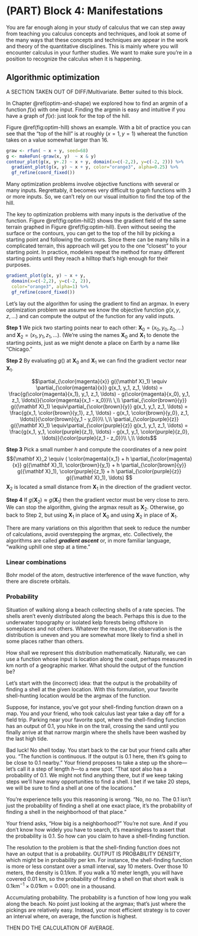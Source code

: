 # (PART) Block 4: Manifestations {.unnumbered}

You are far enough along in your study of calculus that we can step away from teaching you calculus concepts and techniques, and look at some of the many ways that these concepts and techniques are appear in the work and theory of the quantitative disciplines. This is mainly where you will encounter calculus in your further studies. We want to make sure you're in a position to recognize the calculus when it is happening.



## Algorithmic optimization

A SECTION TAKEN OUT OF DIFF/Multivariate. Better suited to this block.



In Chapter \@ref(optim-and-shape) we explored how to find an argmin of a function $f(x)$ with one input. Finding the argmin is easy and intuitive if you have a graph of $f(x)$: just look for the top of the hill. 

Figure \@ref(fig:optim-hill) shows an example. With a bit of practice you can see that the "top of the hill" is at roughly $(x=1, y=1)$ whereat the function takes on a value somewhat larger than 16. 

```r
graw <- rfun( ~ x + y, seed=68)
g <- makeFun(-graw(x, y)  ~ x & y)
contour_plot(g(x, y+.2) ~ x + y, domain(x=c(-2,2), y=c(-2, 2))) %>%
  gradient_plot(g(x, y) ~ x + y, color="orange3", alpha=0.25) %>%
  gf_refine(coord_fixed())
```
Many optimization problems involve objective functions with several or many inputs. Regrettably, it becomes very difficult to graph functions with 3 or more inputs. So, we can't rely on our visual intuition to find the top of the hill.

The key to optimization problems with many inputs is the derivative of the function. Figure \@ref(fig:optim-hill2) shows the gradient field of the same terrain graphed in Figure \@ref(fig:optim-hill). Even without seeing the surface or the contours, you can get to the top of the hill by picking a starting point and following the contours. Since there can be many hills in a complicated terrain, this approach will get you to the one "closest" to your starting point. In practice, modelers repeat the method for many different starting points until they reach a hilltop that's high enough for their purposes.

```r
gradient_plot(g(x, y) ~ x + y, 
  domain(x=c(-2,2), y=c(-2, 2)), 
  color="orange3", alpha=1) %>%
  gf_refine(coord_fixed())
```
Let's lay out the algorithm for using the gradient to find an argmax. In every optimization problem we assume we know the objective function $g(x, y, z, ...)$ and can compute the output of the function for any valid inputs.

**Step 1** We pick two starting points near to each other: ${\mathbf X}_0 = (x_0, y_0, z_0, \ldots)$ and ${\mathbf X}_2 = (x_1, y_1, z_1, \ldots)$. (We're using the names ${\mathbf X}_0$ and ${\mathbf X}_1$ to denote the starting points, just as we might denote a place on Earth by a name like "Chicago." 

**Step 2** By evaluating $g()$ at ${\mathbf X}_0$ and ${\mathbf X}_1$ we can find the gradient vector near ${\mathbf X}_1$. 

$$\partial_{\color{magenta}{x}} g({\mathbf X}_1) \equiv \partial_{\color{magenta}{x}} g(x_1, y_1, z_1, \ldots) = \frac{g(\color{magenta}{x_1}, y_1, z_1, \ldots) - g(\color{magenta}{x_0}, y_1, z_1, \ldots)}{\color{magenta}{x_1 - x_0}}\\
\,\\
\partial_{\color{brown}{y}} g({\mathbf X}_1) \equiv\partial_{\color{brown}{y}} g(x_1, y_1, z_1, \ldots) = \frac{g(x_1, \color{brown}{y_1}, z_1, \ldots) - g(x_1, \color{brown}{y_0}, z_1, \ldots)}{\color{brown}{y_1 - y_0}}\\
\,\\
\partial_{\color{purple}{z}} g({\mathbf X}_1) \equiv\partial_{\color{purple}{z}} g(x_1, y_1, z_1, \ldots) = \frac{g(x_1, y_1, \color{purple}{z_1}, \ldots) - g(x_1, y_1, \color{purple}{z_0}, \ldots)}{\color{purple}{z_1 - z_0}}\\
\,\\
\ldots$$

**Step 3** Pick a small number $h$ and compute the coordinates of a new point $${\mathbf X}_2 \equiv (
\color{magenta}{x_1} + h \partial_{\color{magenta}{x}} g({\mathbf X}_1), 
\color{brown}{y_1} + h \partial_{\color{brown}{y}} g({\mathbf X}_1), 
\color{purple}{z_1} + h \partial_{\color{purple}{z}} g({\mathbf X}_1), \ldots) $$
${\mathbf X}_2$ is located a small distance from ${\mathbf X}_1$ in the direction of the gradient vector. 

**Step 4** If $g({\mathbf X}_2) \approx g({\mathbf X}_1)$ then the gradient vector must be very close to zero. We can stop the algorithm, giving the argmax result as ${\mathbf X}_2$. Otherwise, go back to Step 2, but using ${\mathbf X}_1$ in place of ${\mathbf X}_0$ and using ${\mathbf{X}_2}$ in place of ${\mathbf{X}_1}$. 

There are many variations on this algorithm that seek to reduce the number of calculations, avoid overstepping the argmax, etc. Collectively, the algorithms are called ***gradient ascent*** or, in more familiar language, "walking uphill one step at a time."


### Linear combinations



Bohr model of the atom, destructive interference of the wave function, why there are discrete orbitals.


### Probability

Situation of walking along a beach collecting shells of a rate species. The shells aren't evenly distributed along the beach. Perhaps this is due to the underwater topography or isolated kelp forests being offshore in someplaces and not others. Whatever the reason, the observation is the distribution is uneven and you are somewhat more likely to find a shell in some places rather than others. 

How shall we represent this distribution mathematically. Naturally, we can use a function whose input is location along the coast, perhaps measured in km north of a geographic marker. What should the output of the function be?

Let's start with the (incorrect) idea: that the output is the probability of finding a shell at the given location. With this formulation, your favorite shell-hunting location would be the argmax of the function.

Suppose, for instance, you've got your shell-finding function drawn on a map. You and your friend, who took calculus last year take a day off for a field trip. Parking near your favorite spot, where the shell-finding function has an output of 0.1, you hike in on the trail, crossing the sand until you finally arrive at that narrow margin where the shells have been washed by the last high tide. 

Bad luck! No shell today. You start back to the car but your friend calls after you. "The function is continuous. If the output is 0.1 here, then it's going to be close to 0.1 nearby." Your friend proposes to take a step up the shore---let's call it a step of length $h$---to a new spot. "That spot also has a probability of 0.1. We might not find anything there, but if we keep taking steps we'll have many opportunities to find a shell. I bet if we take 20 steps, we will be sure to find a shell at one of the locations." 

You're experience tells you this reasoning is wrong. "No, no no. The 0.1 isn't just the probability of finding a shell at one exact place, it's the probability of finding a shell in the neighborhood of that place."

Your friend asks, "How big is a neighborhood?" You're not sure. And if you don't know how widely you have to search, it's meaningless to assert that the probability is 0.1. So how can you claim to have a shell-finding function.

The resolution to the problem is that the shell-finding function does not have an output that is a probability.  OUTPUT IS PROBABILITY DENSITY, which might be in probability per km. For instance, the shell-finding function is more or less constant over a small interval, say 10 meters. Over those 10 meters, the density is 0.1/km. If you walk a 10 meter length, you will have covered 0.01 km, so the probability of finding a shell on that short walk is $0.1 \text{km}^{-1} \times 0.01 \text{km} = 0.001$: one in a thousand.

Accumulating probability. The probability is a function of how long you walk along the beach. No point just looking at the argmax; that's just where the pickings are relatively easy. Instead, your most efficient strategy is to cover an interval where, on average, the function is highest.

THEN DO THE CALCULATION OF AVERAGE.


